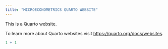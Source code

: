 ```yaml
---
title: "MICROECONOMETRICS QUARTO WEBSITE"
---
```


This is a Quarto website.

To learn more about Quarto websites visit <https://quarto.org/docs/websites>.

```r
1 + 1
```
